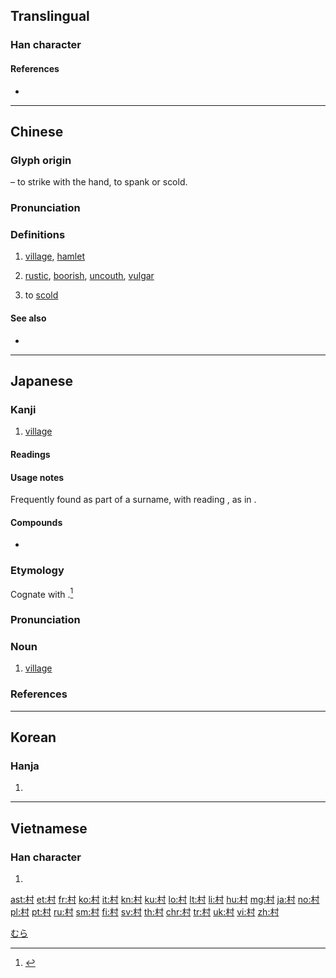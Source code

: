 {{also|材|邨}}
==Translingual==
{{stroke order|strokes=7}}

===Han character===
{{Han char|rn=75|rad=木|as=03|sn=7|four=44900|canj=DDI|ids=⿰木寸}}

====References====
* {{Han ref|kx=0511.170|dkj=14464|dj=0896.050|hdz=21158.020|uh=6751}}

----

==Chinese==
{{zh-forms|alt=邨}}

===Glyph origin===
{{Han etym}}
{{Han compound|寸|木|t2=hand|ls=psc|c1=p|c2=s}} – to strike with the hand, to spank or scold.

===Pronunciation===
{{zh-pron
|m=cūn
|c=cyun1
|h=pfs=chhûn
|md=chŏng
|mn=chhoan
|w=1tshen
|mc=y
|oc=y
|ma=
|cat=n,a,v
}}

===Definitions===
{{zh-hanzi}}

# [[village]], [[hamlet]]
#: {{zh-x|農村|rural area, village, countryside}}
#: {{zh-x|鄉村|rural area, village, countryside}}
# [[rustic]], [[boorish]], [[uncouth]], [[vulgar]] {{qualifier|attributive}}
# {{lb|zh|archaic}} to [[scold]]

====See also====
* {{zh-l|城|chéng}}

----

==Japanese==

===Kanji===
{{ja-kanji|grade=1|rs=木03}}

# [[village]]

====Readings====
{{ja-readings
|goon=[[そん]] (son)
|kanon=[[そん]] (son)
|kun=[[むら]] (mura)}}

====Usage notes====
Frequently found as part of a surname, with reading {{ja-r|むら}}, as in {{ja-r|村上|^むらかみ}}.

====Compounds====
* {{ja-r|村落|そんらく|[[village]], [[hamlet]]}}

{{wikipedia|lang=ja}}
{{ja-kanjitab|むら|yomi=k}}

===Etymology===
Cognate with {{m|ja|群|tr=mura||gathering}}.<ref name="DJR">{{R:Daijirin}}</ref>

===Pronunciation===
{{ja-pron|yomi=k|むら|acc=2|acc_ref=DJR,NHK}}

===Noun===
{{ja-noun|むら}}

# [[village]]

===References===
<references/>

[[Category:Japanese basic words|むら]]

----

==Korean==

===Hanja===
{{ko-hanja|hangeul=촌|eumhun=마을|mr=ch'on|y=chon|ehrv=maeul|ehmr=maŭl|ehy=maul}}

# {{hanja form of|촌|[[village]]}}

----

==Vietnamese==

===Han character===
{{vi-hantu|[[thôn]], [[thon]], [[thun]], [[chon]], [[chôn]], [[thuôn]], [[thuốn]], [[xóm]]|rs=木03}}

# {{defn|lang=vi|sort=木03}}

[[ast:村]]
[[et:村]]
[[fr:村]]
[[ko:村]]
[[it:村]]
[[kn:村]]
[[ku:村]]
[[lo:村]]
[[lt:村]]
[[li:村]]
[[hu:村]]
[[mg:村]]
[[ja:村]]
[[no:村]]
[[pl:村]]
[[pt:村]]
[[ru:村]]
[[sm:村]]
[[fi:村]]
[[sv:村]]
[[th:村]]
[[chr:村]]
[[tr:村]]
[[uk:村]]
[[vi:村]]
[[zh:村]]
